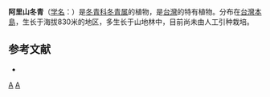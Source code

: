 {{Speciesbox 
| genus = Ilex
| species = arisanensis
| authority = Yamamoto
}}

'''阿里山冬青'''（[[学名|学名]]：{{lang|la|''Ilex arisanensis''}}）是[[冬青科|冬青科]][[冬青属|冬青属]]的植物，是[[台灣|台灣]]的特有植物。分布在[[台灣島|台灣本島]]，生长于海拔830米的地区，多生长于山地林中，目前尚未由人工引种栽培。

== 参考文献 ==
<div class="references-small">
* {{cite web| url =http://www.bioinfo.cn/db05/KmzwSpecies.php?action=view&id=13776| title =阿里山冬青| work =《中国高等植物数据库全库》| publisher =中国科学院微生物研究所| author =昆明植物研究所| accessdate =2009-02-24| deadurl =yes| archiveurl =https://web.archive.org/web/20160305070314/http://www.bioinfo.cn/db05/KmzwSpecies.php?action=view&id=13776| archivedate =2016-03-05}}
</div>
{{Taxonbar|from=Q5472056}}

[[Category:冬青属|A]]
[[Category:臺灣特有植物|A]]